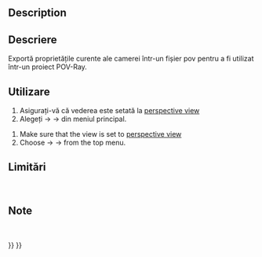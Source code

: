<languages/>

{{Docnav
|[[Raytracing_WriteView|Export view to povray]]
|[[Raytracing_WritePart|Export part to povray]]
|[[Raytracing_Workbench|Raytracing]]
|IconL=Raytracing_WriteView.svg
|IconR=Raytracing_WritePart.svg
|IconC=Workbench_Raytracing.svg
}}

<div class="mw-translate-fuzzy">
{{GuiCommand/ro
|Name=Raytracing WriteCamera‏‎
|Name/ro=Raytracing WriteCamera‏‎
|MenuLocation=Raytracing → Camera‏‎
|Workbenches=[[Raytracing Workbench/ro|Raytracing]]
|Shortcut=
|SeeAlso=
}}
</div>

==Description==

<div class="mw-translate-fuzzy">
==Descriere==
Exportă proprietățile curente ale camerei într-un fișier pov pentru a fi utilizat într-un proiect POV-Ray.
</div>

<span id="Usage"></span>
==Utilizare==
#Asigurați-vă că vederea este setată la [[Std PerspectiveCamera|perspective view]]
#Alegeți {{KEY| Raytracing}}  →  {{KEY| Utilities}}  →{{KEY|[[Image:Raytracing_Camera.png|32px]] Export camera to POV-Ray...}}  din meniul principal.

# Make sure that the view is set to [[Std_PerspectiveCamera|perspective view]]
# Choose {{KEY|Raytracing}}  →  {{KEY|Utilities}}  →{{KEY|[[Image:Raytracing_WriteCamera.svg|32px]] Export camera to POV-Ray...}}  from the top menu.

<span id="Limitations"></span>
==Limitări==
<br />


<span id="Notes"></span>
==Note==
<br />


{{Docnav
|[[Raytracing_WriteView|Export view to povray]]
|[[Raytracing_WritePart|Export part to povray]]
|[[Raytracing_Workbench|Raytracing]]
|IconL=Raytracing_WriteView.svg
|IconR=Raytracing_WritePart.svg
|IconC=Workbench_Raytracing.svg
}}

{{Raytracing_Tools_navi{{#translation:}}}}
{{Userdocnavi{{#translation:}}}}